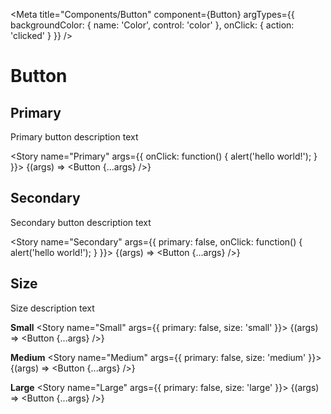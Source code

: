 
<Meta
    title="Components/Button"
    component={Button}
    argTypes={{
      backgroundColor: {
        name: 'Color',
        control: 'color'
      },
      onClick: {
        action: 'clicked'
      }
    }}
/>

# Button

## Primary
Primary button description text

<Story
    name="Primary"
    args={{
      onClick: function() {
        alert('hello world!');
      }
    }}>
    {(args) => <Button {...args} />}
</Story>

## Secondary
Secondary button description text

<Story
    name="Secondary"
    args={{
      primary: false,
      onClick: function() {
        alert('hello world!');
      }
    }}>
    {(args) => <Button {...args} />}
</Story>

## Size
Size description text

**Small**
<Story
    name="Small"
    args={{
      primary: false,
      size: 'small'
    }}>
    {(args) => <Button {...args} />}
</Story>

**Medium**
<Story
    name="Medium"
    args={{
      primary: false,
      size: 'medium'
    }}>
    {(args) => <Button {...args} />}
</Story>

**Large**
<Story
    name="Large"
    args={{
      primary: false,
      size: 'large'
    }}>
    {(args) => <Button {...args} />}
</Story>

<ArgsTable of={Button} />